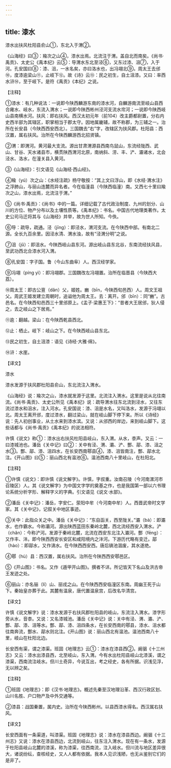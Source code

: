 ```yaml
---
---
---
```

title: 漆水
---





漆水出扶风杜阳县俞山①，东北入于渭②。


《山海经》曰③：羭次之山④，漆水出焉。北流注于渭。盖自北而南矣。《尚书·禹贡》、太史公《禹本纪》云⑤：导渭水东北至泾⑥，又东过漆、沮⑦，入于河。孔安国曰⑧：漆、沮，一水名矣，亦曰洛水也，出冯翊北⑨。周太王去邠⑩，度漆逾梁山⑪，止岐下⑫。故《诗》云⑬：民之初生，自土沮漆。又曰：率西水浒⑭，至于岐下。是符《禹贡》《本纪》之说。


【注释】


①漆水：有几种说法：一说即今陕西麟游东南的漆水河，自麟游南流至岐山县西合雍水、岐水，东流入渭水；一说即今陕西彬州泾河支流水帘河；一说即今陕西岐山县南横水河。扶风：即右扶风。西汉太初元年（前104）改主爵都尉置，分右内史西半部为其辖区，职掌相当于郡太守。因地属畿辅，故不称郡，为三辅之一。治所在长安县（今陕西西安西北）。三国魏去“右”字，改辖区为扶风郡。杜阳县：西汉置，属右扶风。治所在今陕西麟游西北招贤镇。


②渭：即渭河。黄河最大支流。源出甘肃渭源县西南鸟鼠山，东流经陇西、武山、甘谷、天水诸县市，横贯陕西渭河北原，南纳斜、涝、丰、浐、灞诸水，北会泾水、洛水，在潼关县入黄河。


③《山海经》：引文语见《山海经·西山经》。


④羭（yú）次之山：《水经注疏》杨守敬按：“其上文曰浮山，即《水经·渭水注》之浮肺山，与丽山连麓而异名者。今在临潼县（今陕西临潼）南。又西七十里曰羭次之山，漆水出焉，北流注于渭。”


⑤《尚书·禹贡》：《尚书》中的一篇。详细记载了古代政治制度、九州的划分、山川的方位、物产分布以及土壤性质等。《禹本纪》：书名。中国古代地理类著作。太史公司马迁将其与《山海经》并举，故为世人所知。今佚。


⑥导：疏导，疏通。泾（jīng）：即泾水，渭河支流。在今陕西中部。有南北二源。全长九百余里。因泾水清、渭水浊，故有“泾渭分明”之说。


⑦沮（jǔ）：即沮水。今陕西岐山县东河。源出岐山县东北谷，东南流经扶风县，至武功西北合漆水河入渭。


⑧孔安国：字子国。鲁（今山东曲阜）人。西汉经学家。


⑨冯翊（píng yì）：即冯翊郡。三国魏改左冯翊置。治所在临晋县（今陕西大荔）。


⑩周太王：即古公亶（dǎn）父，姬姓。豳（bīn，今陕西旬邑西）人。周文王祖父。周武王姬发建立周朝时，追谥他为周太王。去：离开。邠（bīn）：同“豳”。古邑名。在今陕西旬邑西三十里邠原上。《孟子·梁惠王下》：“昔者大王居邠，狄人侵之，去之岐山之下居焉。”


⑪逾：翻越。梁山：在今陕西乾县西北。


⑫止：栖止。岐下：岐山之下。在今陕西岐山县东北。


⑬民之初生，自土沮漆：语见《诗经·大雅·绵》。


⑭浒：水崖。


【译文】


漆水


漆水发源于扶风郡杜阳县俞山，东北流注入渭水。


《山海经》说：羭次之山，漆水就发源于这里。北流注入渭水。这里是说从北往南流。《尚书·禹贡》、太史公所见《禹本纪》说：疏导渭水往东北流到泾水，又往东流过漆水和沮水，注入河水。孔安国说：漆、沮是水名，又叫洛水，发源于冯翊以北。周太王离开邠，度过漆水，翻过梁山，就在岐山脚下停下来。所以《诗经》说：先人初创事业，从土水来到漆水滨。又说：从邠西的岸边，来到岐山脚下。这些话都与《尚书·禹贡》《禹本纪》的说法相符。


许慎《说文》称①：漆水出右扶风杜阳县岐山，东入渭。从水，桼声。又云：一曰漆城池也。潘岳《关中记》曰②：关中有泾、渭、灞、浐、酆、鄗、漆、沮之水③。酆、鄗、漆、沮四水，在长安西南鄠县④，漆、沮皆南注，酆、鄗水北注。《开山图》曰⑤：丽山西北有温池⑥。温池西南八十里岐山，在杜阳北。


【注释】


①许慎《说文》：即许慎《说文解字》。许慎，字叔重。汝南召陵（今河南漯河市召陵区）人。其《说文解字》为中国文字学的奠基之作，也是我国第一部以六书理论系统分析字形、解释字义的字典。引文语见《说文·水部》。


②潘岳《关中记》：潘岳，字安仁。荥阳中牟（今河南中牟）人。西晋武帝时文学家。其《关中记》，记叙关中地区事迹。


③关中：此指众关之中。潘岳《关中记》：“东自函关，西至陇关。”灞（bà）：即灞水，也作霸水。今称灞河。源出陕西蓝田东秦岭北麓，西北流经西安入渭水。浐（chǎn）：今称浐河。发源于秦岭北麓，北流在西安东北注入灞河。酆（fēng）：又作丰、沣。即今陕西西安长安区和咸阳境内之沣河。下游历代略有变迁。鄗（hào）：即鄗水，又作滈水。在今陕西西安西。唐后镐池涸废，其水遂绝。


④鄠（hù）县：西汉置，属右扶风。治所在今陕西西安鄠邑区。


⑤《开山图》：书名。又作《遁甲开山图》。撰者不详。所记皆天下名山及洪古帝王发迹之处。


⑥丽山：亦名骊（lí）山、丽戎之山。在今陕西西安临潼区东南。周幽王死于山下。秦始皇亦葬于此。其麓有温泉，唐代置温泉宫，后改名华清宫。


【译文】


许慎《说文解字》说：漆水发源于右扶风郡杜阳县的岐山，东流注入渭水。漆字形旁从水，音桼。又说：又名漆城池。潘岳《关中记》说：关中有泾、渭、灞、浐、酆、鄗、漆、沮等水。酆、鄗、漆、沮四条水，在长安西南的鄠县，漆水、沮水都往南奔流，酆水、鄗水则北注。《开山图》说：丽山西北有温池。温池西南八十里，岐山在杜阳北边。


长安西有渠，谓之漆渠。班固《地理志》云①：漆水在漆县西②。阚骃《十三州志》又云：漆水出漆县西，北至岐山，东入渭。今有水出杜阳县岐山北漆溪，谓之漆渠，西南流注岐水。但川土奇异，今说互出，考之经史，各有所据。识浅见浮，无以辨之矣。


【注释】


①班固《地理志》：即《汉书·地理志》。概述先秦至汉地理沿革、西汉行政区划、山川名胜、户口物产及中外交通等。


②漆县：战国秦置，属内史。治所在今陕西彬州。以县西漆水得名。西汉属右扶风。


【译文】


长安西面有一条渠道，叫漆渠。班固《地理志》说：漆水在漆县西边。阚骃《十三州志》又说：漆水在漆县西边，北流到岐山，往东注入渭水。现在有一条水，发源于杜阳县岐山北麓的漆溪，称为漆渠，往西南流，注入岐水。但川流与地区差异很大，诸说纷纭，查核经史，又人人都有依据。我本人见识浅陋，也无从鉴别它们的是非了。
